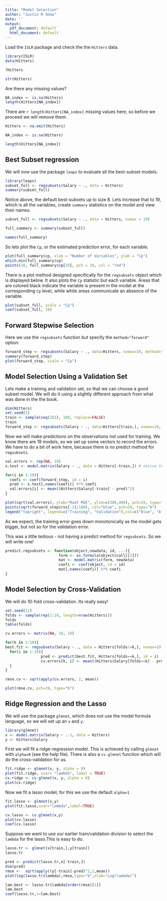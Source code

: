 ```yaml
---
title: "Model Selection"
author: "Justin M Shea"
date: ''
output:
  pdf_document: default
  html_document: default
---
```


Load the `ISLR` package and check the the `Hitters` data.

```r
library(ISLR)
data(Hitters)
```
```r
?Hitters
```
```r
str(Hitters)
```

Are there any missing values?
```r
NA_index <- is.na(Hitters)
length(Hitters[NA_index])
```

There are `r length(Hitters[NA_index]` missing values here, so before we proceed we will remove them:

```r
Hitters <- na.omit(Hitters)

NA_index <- is.na(Hitters)

length(Hitters[NA_index])
```

## Best Subset regression

We will now use the package `leaps` to evaluate all the best-subset models.

```r
library(leaps)
subset_full <- regsubsets(Salary ~ ., data = Hitters)
summary(subset_full)
```

Notice above, the default best-subsets up to size 8.
Lets increase that to 19, which is all the variables, create `summary` statistics on the model and view their names.

```r
subset_full <- regsubsets(Salary ~ ., data = Hitters, nvmax = 19)

full_summary <- summary(subset_full)

names(full_summary)
```

So lets plot the `Cp`, or the estimated prediction error, for each variable.

```R
plot(full_summary$cp, xlab = "Number of Variables", ylab = "Cp")
which.min(full_summary$cp)
points(10, full_summary$cp[10], pch = 20, col = "red")
```

There is a plot method designed specifically for the `regsubsets`  object which is displayed below. It also plots the `Cp` statistic but each variable. Areas that are colored black indicate the variable is present in the model at the corresponding `Cp` level, while white areas communicate an absence of the variable.

```r
plot(subset_full, scale = "Cp")
coef(subset_full, 10)
```



## Forward Stepwise Selection

Here we use the `regsubsets` function but specify the `method="forward"` option:

```r
forward_step <- regsubsets(Salary ~ ., data=Hitters, nvmax=19, method="forward")
summary(forward_step)
plot(forward_step, scale = "Cp")
```

## Model Selection Using a Validation Set

Lets make a training and validation set, so that we can choose a good subset model. We will do it using a slightly different approach from what was done in the the book.

```r
dim(Hitters)
set.seed(1)
train <- sample(seq(263), 180, replace=FALSE)
train
forward_step <- regsubsets(Salary ~ ., data=Hitters[train,], nvmax=19, method="forward")
```

Now we will make predictions on the observations not used for training. We know there are 19 models, so we set up some vectors to record the errors. We have to do a bit of work here, because there is no predict method for `regsubsets`.

```r
val.errors <- rep(NA, 19)
x.test <- model.matrix(Salary ~ ., data = Hitters[-train,]) # notice the -index!

for(i in 1:19){
  coefi <- coef(forward_step, id = i)
  pred <- x.test[,names(coefi)] %*% coefi
  val.errors[i] <- mean((Hitters$Salary[-train] - pred)^2)
}

plot(sqrt(val.errors), ylab="Root MSE", ylim=c(300,400), pch=19, type="b")
points(sqrt(forward_step$rss[-1]/180), col="blue", pch=19, type="b")
legend("topright", legend=c("Training", "Validation"),col=c("blue", "black"), pch=19)
```

As we expect, the training error goes down monotonically as the model gets bigger, but not so for the validation error.

This was a little tedious - not having a predict method for `regsubsets`. So we will write one!
```r
predict.regsubsets <- function(object,newdata, id, ...){
                        form <- as.formula(object$call[[2]])
                        mat <- model.matrix(form, newdata)
                        coefi <- coef(object, id = id)
                        mat[,names(coefi)] %*% coefi
}
```


## Model Selection by Cross-Validation
 

We will do 10-fold cross-validation. Its really easy!

```r
set.seed(11)
folds <- sample(rep(1:10, length=nrow(Hitters)))
folds
table(folds)

cv.errors <- matrix(NA, 10, 19)

for(k in 1:10){
best.fit <- regsubsets(Salary ~ ., data = Hitters[folds!=k,], nvmax=19, method="forward")
  for(i in 1:19){
                pred <- predict(best.fit, Hitters[folds==k,], id = i)
                cv.errors[k, i] <- mean((Hitters$Salary[folds==k] - pred)^2)
  }
}

rmse.cv <- sqrt(apply(cv.errors, 2, mean))

plot(rmse.cv, pch=19, type="b")
```


## Ridge Regression and the Lasso
 
We will use the package `glmnet`, which does not use the model formula language, so we will set up an `x` and `y`.

```r
library(glmnet)
x <- model.matrix(Salary ~ .-1, data = Hitters) 
y <- Hitters$Salary
```

First we will fit a ridge-regression model. This is achieved by calling `glmnet` with `alpha=0` (see the help file). There is also a `cv.glmnet` function which will do the cross-validation for us. 

```r
fit.ridge <- glmnet(x, y, alpha = 0)
plot(fit.ridge, xvar= "lambda", label = TRUE)
cv.ridge <- cv.glmnet(x, y, alpha = 0)
plot(cv.ridge)
```

Now we fit a lasso model; for this we use the default `alpha=1`

```r
fit.lasso <- glmnet(x,y)
plot(fit.lasso,xvar="lambda",label=TRUE)

cv.lasso <- cv.glmnet(x,y)
plot(cv.lasso)
coef(cv.lasso)
```

 Suppose we want to use our earlier train/validation division to select the `lambda` for the lasso.This is easy to do.
 
```r
lasso.tr <- glmnet(x[train,],y[train])
lasso.tr

pred <- predict(lasso.tr,x[-train,])
dim(pred)
rmse <-  sqrt(apply((y[-train]-pred)^2,2,mean))
plot(log(lasso.tr$lambda),rmse,type="b",xlab="Log(lambda)")

lam.best <- lasso.tr$lambda[order(rmse)[1]]
lam.best
coef(lasso.tr,s=lam.best)
```
